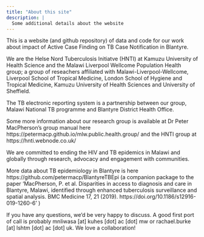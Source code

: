 ```yaml
---
title: "About this site"
description: |
  Some additional details about the website
---
```


This is a website (and github repository) of data and code for our work about impact of Active Case Finding on TB Case Notification in Blantyre.

We are the Helse Nord Tuberculosis Initiatve (HNTI) at Kamuzu University of Health Science and the Malawi Liverpool Wellcome Population Health group; a group of reseachers affiliated with Malawi-Liverpool-Wellcome, Liverpool School of Tropical Medicine, London School of Hygiene and Tropical Medicine, Kamuzu University of Health Sciences and University of Sheffield.

The TB electronic reporting system is a partnership between our group, Malawi National TB programme and Blantyre District Health Office.

Some more information about our research group is available at Dr Peter MacPherson's group manual here https://petermacp.github.io/mlw.public.health.group/ and the HNTI group at https://hnti.webnode.co.uk/  

We are committed to ending the HIV and TB epidemics in Malawi and globally through research, advocacy and engagement with communities.

More data about TB epidemiology in Blantyre is here https://github.com/petermacp/BlantyreTBEpi (a companion package to the paper 'MacPherson, P. et al. Disparities in access to diagnosis and care in Blantyre, Malawi, identified through enhanced tuberculosis surveillance and spatial analysis. BMC Medicine 17, 21 (2019). https://doi.org/10.1186/s12916-019-1260-6'
 )

If you have any questions, we'd be very happy to discuss.  A good first port of call is probably mnliwasa [at] kuhes [dot] ac [dot] mw or rachael.burke [at] lshtm [dot] ac [dot] uk. We love a collaboration!
